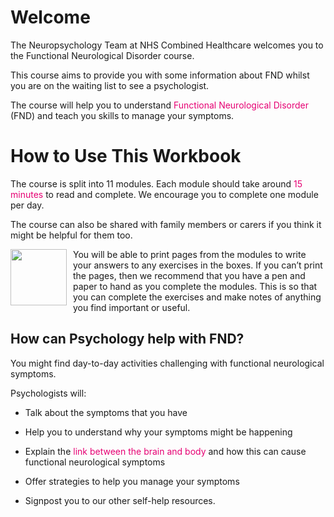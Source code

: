 # Welcome {.unnumbered}

The Neuropsychology Team at NHS Combined Healthcare welcomes you to the Functional Neurological Disorder course.

This course aims to provide you with some information about FND whilst you are on the waiting list to see a psychologist.

The course will help you to understand [Functional Neurological Disorder]{style="color: #e60073;"} (FND) and teach you skills to manage your symptoms.


# How to Use This Workbook

The course is split into 11 modules. Each module should take around [15 minutes]{style="color: #e60073;"} to read and complete. We encourage you to complete one module per day.

The course can also be shared with family members or carers if you think it might be helpful for them too.

![](content/part_1/images/1./clipboard-2768926189.png){style="float: left;  margin-right: 10px" width="90"}

You will be able to print pages from the modules to write your answers to any exercises in the boxes. If you can’t print the pages, then we recommend that you have a pen and paper to hand as you complete the modules. This is so that you can complete the exercises and make notes of anything you find important or useful.

## How can Psychology help with FND?

You might find day-to-day activities challenging with functional neurological symptoms.

Psychologists will:

-   Talk about the symptoms that you have

-   Help you to understand why your symptoms might be happening

-   Explain the [link between the brain and body]{style="color: #e60073;"} and how this can cause functional neurological symptoms

-   Offer strategies to help you manage your symptoms

-   Signpost you to our other self-help resources.

